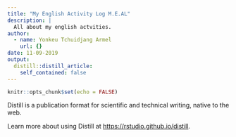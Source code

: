 ```yaml
---
title: "My English Activity Log M.E.AL"
description: |
  All about my english actvities.
author:
  - name: Yonkeu Tchuidjang Armel
    url: {}
date: 11-09-2019
output:
  distill::distill_article:
    self_contained: false
---
```


```r
knitr::opts_chunk$set(echo = FALSE)
```

Distill is a publication format for scientific and technical writing, native to the web.

Learn more about using Distill at <https://rstudio.github.io/distill>.

